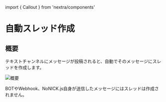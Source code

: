 ﻿import { Callout } from 'nextra/components'

# 自動スレッド作成

## 概要
テキストチャンネルにメッセージが投稿されると、自動でそのメッセージにスレッドを作成します。

![概要](/docs/features/auto-create-thread/overview.png)

<Callout>
BOTやWebhook、NoNICK.js自身が送信したメッセージにはスレッドは作成されません。
</Callout>
